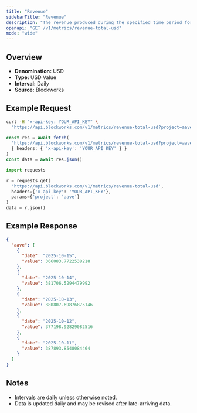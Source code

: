 ```yaml
---
title: "Revenue"
sidebarTitle: "Revenue"
description: "The revenue produced during the specified time period for given project."
openapi: "GET /v1/metrics/revenue-total-usd"
mode: "wide"
---
```


## Overview

- **Denomination:** USD
- **Type:** USD Value
- **Interval:** Daily
- **Source:** Blockworks

## Example Request

<CodeGroup>

```bash cURL
curl -H "x-api-key: YOUR_API_KEY" \
  "https://api.blockworks.com/v1/metrics/revenue-total-usd?project=aave"
```

```typescript TypeScript
const res = await fetch(
  'https://api.blockworks.com/v1/metrics/revenue-total-usd?project=aave',
  { headers: { 'x-api-key': 'YOUR_API_KEY' } }
)
const data = await res.json()
```

```python Python
import requests

r = requests.get(
  'https://api.blockworks.com/v1/metrics/revenue-total-usd',
  headers={'x-api-key': 'YOUR_API_KEY'},
  params={'project': 'aave'}
)
data = r.json()
```

</CodeGroup>

## Example Response

```json
{
  "aave": [
    {
      "date": "2025-10-15",
      "value": 366083.7722538218
    },
    {
      "date": "2025-10-14",
      "value": 381706.5294479992
    },
    {
      "date": "2025-10-13",
      "value": 380807.69876875146
    },
    {
      "date": "2025-10-12",
      "value": 377198.92829082516
    },
    {
      "date": "2025-10-11",
      "value": 387893.8548084464
    }
  ]
}
```

## Notes
- Intervals are daily unless otherwise noted.
- Data is updated daily and may be revised after late-arriving data.